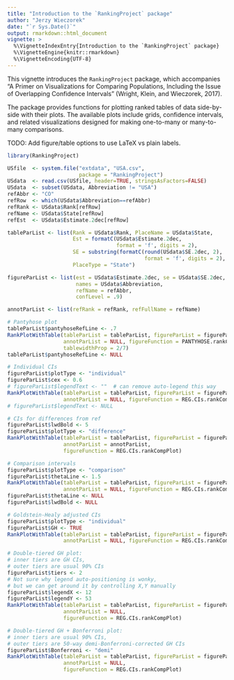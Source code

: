 ```yaml
---
title: "Introduction to the `RankingProject` package"
author: "Jerzy Wieczorek"
date: "`r Sys.Date()`"
output: rmarkdown::html_document
vignette: >
  %\VignetteIndexEntry{Introduction to the `RankingProject` package}
  %\VignetteEngine{knitr::rmarkdown}
  %\VignetteEncoding{UTF-8}
---
```


This vignette introduces the `RankingProject` package, which accompanies "A Primer on Visualizations for Comparing Populations, Including the Issue of Overlapping Confidence Intervals" (Wright, Klein, and Wieczorek, 2017).

The package provides functions for plotting ranked tables of data side-by-side with their plots. The available plots include grids, confidence intervals, and related visualizations designed for making one-to-many or many-to-many comparisons.

TODO: Add figure/table options to use LaTeX vs plain labels.

```r
library(RankingProject)

USfile  <- system.file("extdata", "USA.csv",
                       package = "RankingProject")
USdata  <- read.csv(USfile, header=TRUE, stringsAsFactors=FALSE)
USdata  <- subset(USdata, Abbreviation != "USA")
refAbbr <- "CO"
refRow  <- which(USdata$Abbreviation==refAbbr)
refRank <- USdata$Rank[refRow]
refName <- USdata$State[refRow]
refEst  <- USdata$Estimate.2dec[refRow]

tableParList <- list(Rank = USdata$Rank, PlaceName = USdata$State, 
                     Est = formatC(USdata$Estimate.2dec,
                                   format = 'f', digits = 2),
                     SE = substring(formatC(round(USdata$SE.2dec, 2),
                                            format = 'f', digits = 2), 2),
                     PlaceType = "State")

figureParList <- list(est = USdata$Estimate.2dec, se = USdata$SE.2dec,
                      names = USdata$Abbreviation, 
                      refName = refAbbr,
                      confLevel = .9)

annotParList <- list(refRank = refRank, refFullName = refName)

# Pantyhose plot
tableParList$pantyhoseRefLine <- .7
RankPlotWithTable(tableParList = tableParList, figureParList = figureParList,
                  annotParList = NULL, figureFunction = PANTYHOSE.rankCompPlot,
                  tablewidthProp = 2/7)
tableParList$pantyhoseRefLine <- NULL

# Individual CIs
figureParList$plotType <- "individual"
figureParList$cex <- 0.6
# figureParList$legendText <- ""  # can remove auto-legend this way
RankPlotWithTable(tableParList = tableParList, figureParList = figureParList,
                  annotParList = NULL, figureFunction = REG.CIs.rankCompPlot)
# figureParList$legendText <- NULL

# CIs for differences from ref
figureParList$lwdBold <- 5
figureParList$plotType <- "difference"
RankPlotWithTable(tableParList = tableParList, figureParList = figureParList,
                  annotParList = annotParList,
                  figureFunction = REG.CIs.rankCompPlot)

# Comparison intervals
figureParList$plotType <- "comparison"
figureParList$thetaLine <- 1.5
RankPlotWithTable(tableParList = tableParList, figureParList = figureParList,
                  annotParList = NULL, figureFunction = REG.CIs.rankCompPlot)
figureParList$thetaLine <- NULL
figureParList$lwdBold <- NULL

# Goldstein-Healy adjusted CIs
figureParList$plotType <- "individual"
figureParList$GH <- TRUE
RankPlotWithTable(tableParList = tableParList, figureParList = figureParList,
                  annotParList = NULL, figureFunction = REG.CIs.rankCompPlot)

# Double-tiered GH plot:
# inner tiers are GH CIs,
# outer tiers are usual 90% CIs
figureParList$tiers <- 2
# Not sure why legend auto-positioning is wonky,
# but we can get around it by controlling X,Y manually
figureParList$legendX <- 12
figureParList$legendY <- 53
RankPlotWithTable(tableParList = tableParList, figureParList = figureParList,
                  annotParList = NULL,
                  figureFunction = REG.CIs.rankCompPlot)

# Double-tiered GH + Bonferroni plot:
# inner tiers are usual 90% CIs,
# outer tiers are 50-way demi-Bonferroni-corrected GH CIs
figureParList$Bonferroni <- "demi"
RankPlotWithTable(tableParList = tableParList, figureParList = figureParList,
                  annotParList = NULL,
                  figureFunction = REG.CIs.rankCompPlot)
```


